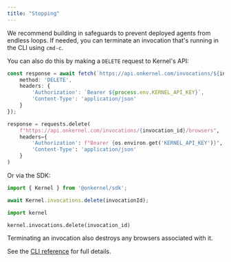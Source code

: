 ```yaml
---
title: "Stopping"
---
```


We recommend building in safeguards to prevent deployed agents from endless loops. If needed, you can terminate an invocation that's running in the CLI using `cmd-c`.

You can also do this by making a `DELETE` request to Kernel's API:
<CodeGroup>

```typescript Typescript/Javascript
const response = await fetch(`https://api.onkernel.com/invocations/${invocationId}/browsers`, {
    method: 'DELETE',
    headers: {
        'Authorization': `Bearer ${process.env.KERNEL_API_KEY}`,
        'Content-Type': 'application/json'
    }
});
```

```python Python
response = requests.delete(
    f"https://api.onkernel.com/invocations/{invocation_id}/browsers",
    headers={
        'Authorization': f"Bearer {os.environ.get('KERNEL_API_KEY')}",
        'Content-Type': 'application/json'
    }
)
```
</CodeGroup>

Or via the SDK:
<CodeGroup>
```typescript Typescript/Javascript
import { Kernel } from '@onkernel/sdk';

await Kernel.invocations.delete(invocationId);
```

```python Python
import kernel

kernel.invocations.delete(invocation_id)
```
</CodeGroup>


<Info>
Terminating an invocation also destroys any browsers associated with it.
</Info>

See the [CLI reference](/reference/cli) for full details.